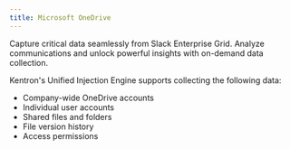 ```yaml
---
title: Microsoft OneDrive
---
```


Capture critical data seamlessly from Slack Enterprise Grid. Analyze communications and unlock powerful insights with on-demand data collection.

Kentron's Unified Injection Engine supports collecting the following data:

- Company-wide OneDrive accounts
- Individual user accounts
- Shared files and folders
- File version history
- Access permissions
